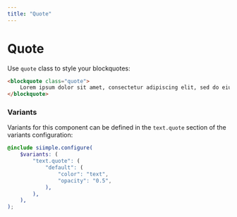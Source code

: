 ```yaml
---
title: "Quote"
---
```


# Quote

Use `quote` class to style your blockquotes:

```html live=true
<blockquote class="quote">
    Lorem ipsum dolor sit amet, consectetur adipiscing elit, sed do eiusmod tempor incididunt ut labore et dolore magna aliqua.
</blockquote>
```

### Variants

Variants for this component can be defined in the `text.quote` section of the variants configuration:

```scss
@include siimple.configure(
    $variants: (
        "text.quote": (
            "default": (
                "color": "text",
                "opacity": "0.5",
            ),
        ),
    ),
);
```
